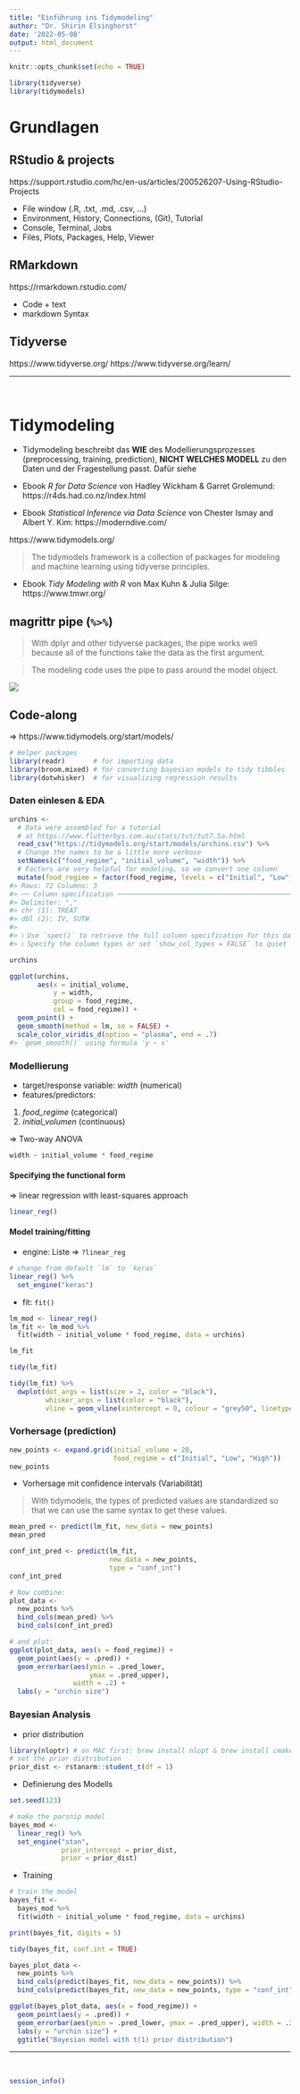 ```yaml
---
title: "Einführung ins Tidymodeling"
author: "Dr. Shirin Elsinghorst"
date: '2022-05-08'
output: html_document
---
```


```r
knitr::opts_chunk$set(echo = TRUE)
```

```r
library(tidyverse)
library(tidymodels)
```

# Grundlagen

## RStudio & projects

https://support.rstudio.com/hc/en-us/articles/200526207-Using-RStudio-Projects

- File window (.R, .txt, .md, .csv, ...)
- Environment, History, Connections, (Git), Tutorial
- Console, Terminal, Jobs
- Files, Plots, Packages, Help, Viewer

## RMarkdown

https://rmarkdown.rstudio.com/

- Code + text
- markdown Syntax

## Tidyverse

https://www.tidyverse.org/
https://www.tidyverse.org/learn/

---

<br>

# Tidymodeling

- Tidymodeling beschreibt das **WIE** des Modellierungsprozesses (preprocessing, training, prediction), **NICHT WELCHES MODELL** zu den Daten und der Fragestellung passt. Dafür siehe 

- Ebook *R for Data Science* von Hadley Wickham & Garret Grolemund: https://r4ds.had.co.nz/index.html
- Ebook *Statistical Inference via Data Science* von Chester Ismay and Albert Y. Kim: https://moderndive.com/

https://www.tidymodels.org/

> The tidymodels framework is a collection of packages for modeling and machine learning using tidyverse principles.

- Ebook *Tidy Modeling with R* von Max Kuhn & Julia Silge: https://www.tmwr.org/

## magrittr pipe (`%>%`)

> With dplyr and other tidyverse packages, the pipe works well because all of the functions take the data as the first argument.

> The modeling code uses the pipe to pass around the model object.

![](https://rviews.rstudio.com/post/2019-06-14-a-gentle-intro-to-tidymodels_files/figure-html/ds.png)

## Code-along

=> https://www.tidymodels.org/start/models/

```r
# Helper packages
library(readr)       # for importing data
library(broom.mixed) # for converting bayesian models to tidy tibbles
library(dotwhisker)  # for visualizing regression results
```


### Daten einlesen & EDA

```r
urchins <-
  # Data were assembled for a tutorial 
  # at https://www.flutterbys.com.au/stats/tut/tut7.5a.html
  read_csv("https://tidymodels.org/start/models/urchins.csv") %>% 
  # Change the names to be a little more verbose
  setNames(c("food_regime", "initial_volume", "width")) %>% 
  # Factors are very helpful for modeling, so we convert one column
  mutate(food_regime = factor(food_regime, levels = c("Initial", "Low", "High")))
#> Rows: 72 Columns: 3
#> ── Column specification ──────────────────────────────────────────────
#> Delimiter: ","
#> chr (1): TREAT
#> dbl (2): IV, SUTW
#> 
#> ℹ Use `spec()` to retrieve the full column specification for this data.
#> ℹ Specify the column types or set `show_col_types = FALSE` to quiet this message.
```

```r
urchins
```

```r
ggplot(urchins,
       aes(x = initial_volume, 
           y = width, 
           group = food_regime, 
           col = food_regime)) + 
  geom_point() + 
  geom_smooth(method = lm, se = FALSE) +
  scale_color_viridis_d(option = "plasma", end = .7)
#> `geom_smooth()` using formula 'y ~ x'
```

### Modellierung

- target/response variable: *width* (numerical)
- features/predictors:

1. *food_regime* (categorical)
2. *initial_volumen* (continuous)

=> Two-way ANOVA

```r
width ~ initial_volume * food_regime
```

#### Specifying the functional form

=> linear regression with least-squares approach

```r
linear_reg()
```

#### Model training/fitting

- engine: Liste => `?linear_reg`

```r
# change from default `lm` to `keras`
linear_reg() %>% 
  set_engine("keras")
```

- fit: `fit()`

```r
lm_mod <- linear_reg()
lm_fit <- lm_mod %>% 
  fit(width ~ initial_volume * food_regime, data = urchins)
```

```r
lm_fit
```

```r
tidy(lm_fit)
```

```r
tidy(lm_fit) %>% 
  dwplot(dot_args = list(size = 2, color = "black"),
         whisker_args = list(color = "black"),
         vline = geom_vline(xintercept = 0, colour = "grey50", linetype = 2))
```

### Vorhersage (prediction)

```r
new_points <- expand.grid(initial_volume = 20, 
                          food_regime = c("Initial", "Low", "High"))
new_points
```

- Vorhersage mit confidence intervals (Variabilität)

> With tidymodels, the types of predicted values are standardized so that we can use the same syntax to get these values.

```r
mean_pred <- predict(lm_fit, new_data = new_points)
mean_pred
```

```r
conf_int_pred <- predict(lm_fit, 
                         new_data = new_points, 
                         type = "conf_int")
conf_int_pred
```

```r
# Now combine: 
plot_data <- 
  new_points %>% 
  bind_cols(mean_pred) %>% 
  bind_cols(conf_int_pred)
```

```r
# and plot:
ggplot(plot_data, aes(x = food_regime)) + 
  geom_point(aes(y = .pred)) + 
  geom_errorbar(aes(ymin = .pred_lower, 
                    ymax = .pred_upper),
                width = .2) + 
  labs(y = "urchin size")
```

### Bayesian Analysis

- prior distribution

```r
library(nloptr) # on MAC first: brew install nlopt & brew install cmake
# set the prior distribution
prior_dist <- rstanarm::student_t(df = 1)
```

- Definierung des Modells

```r
set.seed(123)

# make the parsnip model
bayes_mod <-   
  linear_reg() %>% 
  set_engine("stan", 
             prior_intercept = prior_dist, 
             prior = prior_dist)
```

- Training

```r
# train the model
bayes_fit <- 
  bayes_mod %>% 
  fit(width ~ initial_volume * food_regime, data = urchins)

print(bayes_fit, digits = 5)
```

```r
tidy(bayes_fit, conf.int = TRUE)
```

```r
bayes_plot_data <- 
  new_points %>% 
  bind_cols(predict(bayes_fit, new_data = new_points)) %>% 
  bind_cols(predict(bayes_fit, new_data = new_points, type = "conf_int"))

ggplot(bayes_plot_data, aes(x = food_regime)) + 
  geom_point(aes(y = .pred)) + 
  geom_errorbar(aes(ymin = .pred_lower, ymax = .pred_upper), width = .2) + 
  labs(y = "urchin size") + 
  ggtitle("Bayesian model with t(1) prior distribution")
```

---

<br>

```r
session_info()
```

